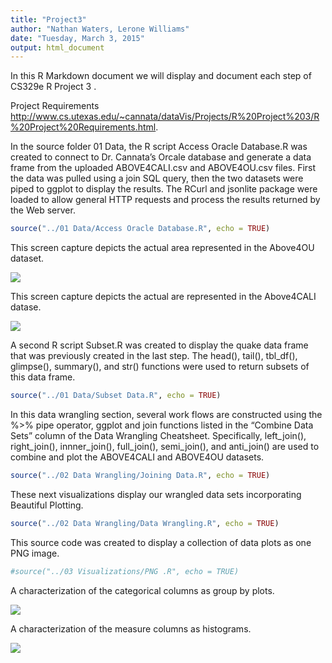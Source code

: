 ```yaml
---
title: "Project3"
author: "Nathan Waters, Lerone Williams"
date: "Tuesday, March 3, 2015"
output: html_document
---
```


In this R Markdown document we will display and document each step of CS329e R Project 3 .

Project Requirements <http://www.cs.utexas.edu/~cannata/dataVis/Projects/R%20Project%203/R%20Project%20Requirements.html>.

In the source folder 01 Data, the R script Access Oracle Database.R was created to connect to Dr. Cannata's Orcale database and generate a data frame from the uploaded ABOVE4CALI.csv and ABOVE4OU.csv files. First the data was pulled using a join SQL query, then the two datasets were piped to ggplot to display the results. The RCurl and jsonlite package were loaded to allow general HTTP requests and process the results returned by the Web server.

```r
source("../01 Data/Access Oracle Database.R", echo = TRUE)
```

This screen capture depicts the actual area represented in the Above4OU dataset.

![](./Screen1.png) 

This screen capture depicts the actual are represented in the Above4CALI datase.

![](./Screen1.png)


A second R script Subset.R was created to display the quake data frame that was previously created in the last step. The head(), tail(), tbl_df(), glimpse(), summary(), and str() functions were used to return subsets of this data frame. 

```r
source("../01 Data/Subset Data.R", echo = TRUE)

```

In this data wrangling section, several work flows are constructed using the %>% pipe operator, ggplot and join functions listed in the "Combine Data Sets" column of the Data Wrangling Cheatsheet. Specifically, left_join(), right_join(), innner_join(), full_join(), semi_join(), and anti_join() are used to combine and plot the ABOVE4CALI and ABOVE4OU datasets.

```r
source("../02 Data Wrangling/Joining Data.R", echo = TRUE)
```

These next visualizations display our wrangled data sets incorporating
Beautiful Plotting.

```r
source("../02 Data Wrangling/Data Wrangling.R", echo = TRUE)
```

This source code was created to display a collection of data plots as one PNG image.

```r
#source("../03 Visualizations/PNG .R", echo = TRUE)
```

A characterization of the categorical columns as group by plots.

![](./categoricals.png) 


A characterization of the measure columns as histograms. 

![](./categoricals2.png) 
